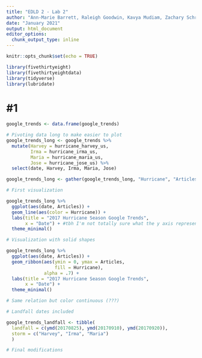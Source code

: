 ```yaml
---
title: "EDLD 2 - Lab 2"
author: "Ann-Marie Barrett, Raleigh Goodwin, Kavya Mudiam, Zachary Schroeder,  Vinita Vader"
date: "January 2021"
output: html_document
editor_options: 
  chunk_output_type: inline
---
```


```r
knitr::opts_chunk$set(echo = TRUE)
```

```r
library(fivethirtyeight)
library(fivethirtyeightdata)
library(tidyverse)
library(lubridate)

```

# #1
```r
google_trends <- data.frame(google_trends)

# Pivoting data long to make easier to plot
google_trends_long <- google_trends %>% 
  mutate(Harvey = hurricane_harvey_us,
         Irma = hurricane_irma_us,
         Maria = hurricane_maria_us,
         Jose = hurricane_jose_us) %>% 
  select(date, Harvey, Irma, Maria, Jose)

google_trends_long <- gather(google_trends_long, "Hurricane", "Articles", Harvey:Jose, factor_key = T)

# First visualization

google_trends_long %>% 
  ggplot(aes(date, Articles)) + 
  geom_line(aes(color = Hurricane)) +
  labs(title = "2017 Hurricane Season Google Trends",
       x = "Date") + #tbh I'm not totally sure what the y axis represents lol
  theme_minimal()

# Visualization with solid shapes

google_trends_long %>% 
  ggplot(aes(date, Articles)) + 
  geom_ribbon(aes(ymin = 0, ymax = Articles, 
                  fill = Hurricane),
              alpha = .7) +
  labs(title = "2017 Hurricane Season Google Trends",
       x = "Date") +
  theme_minimal()

# Same relation but color continuous (???)

# Landfall dates included

google_trends_landfall <- tibble(
  landfall = c(ymd(20170825), ymd(20170910), ymd(20170920)),
  storm = c("Harvey", "Irma", "Maria")
  )

# Final modifications

```

